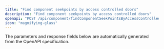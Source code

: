```yaml
---
title: "Find component seekpoints by access controlled doors"
description: "Find component seekpoints by access controlled doors"
openapi: "POST /api/component/findComponentSeekPointsByAccessControlledDoors"
icon: "magnifying-glass"
---
```


<Note>
The parameters and response fields below are automatically generated from the OpenAPI specification.
</Note>
